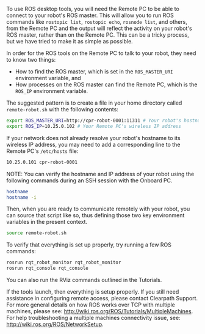 To use ROS desktop tools, you will need the Remote PC to be able to connect to your robot's ROS master. This will allow
you to run ROS commands like `rostopic list`, `rostopic echo`, `rosnode list`, and others, from the Remote PC and the
output will reflect the activity on your robot's ROS master, rather than on the Remote PC. This can be a tricky
process, but we have tried to make it as simple as possible.

In order for the ROS tools on the Remote PC to talk to your robot, they need to know two things:

- How to find the ROS master, which is set in the `ROS_MASTER_URI` environment variable, and
- How processes on the ROS master can find the Remote PC, which is the `ROS_IP` environment variable.

The suggested pattern is to create a file in your home directory called `remote-robot.sh` with the following contents:

```bash
export ROS_MASTER_URI=http://cpr-robot-0001:11311 # Your robot's hostname
export ROS_IP=10.25.0.102 # Your Remote PC's wireless IP address
```

If your network does not already resolve your robot's hostname to its wireless IP address, you may need to add a
corresponding line to the Remote PC's `/etc/hosts` file:

```bash
10.25.0.101 cpr-robot-0001
```

NOTE: You can verify the hostname and IP address of your robot using the following commands during an SSH session
with the Onboard PC.

```bash
hostname
hostname -i
```

Then, when you are ready to communicate remotely with your robot, you can source that script like so, thus defining
those two key environment variables in the present context.

```bash
source remote-robot.sh
```

To verify that everything is set up properly, try running a few ROS commands:

```bash
rosrun rqt_robot_monitor rqt_robot_monitor
rosrun rqt_console rqt_console
```

You can also run the RViz commands outlined in the Tutorials.

If the tools launch, then everything is setup properly. If you still need assistance
in configuring remote access, please contact Clearpath Support. For more general details on how ROS works over TCP with
multiple machines, please see: <http://wiki.ros.org/ROS/Tutorials/MultipleMachines>. For help troubleshooting a multiple
machines connectivity issue, see: <http://wiki.ros.org/ROS/NetworkSetup>.

